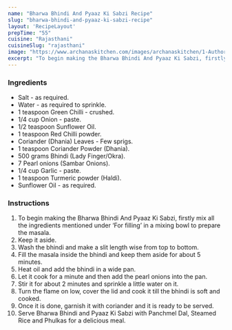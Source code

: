 ---
name: "Bharwa Bhindi And Pyaaz Ki Sabzi Recipe"
slug: "bharwa-bhindi-and-pyaaz-ki-sabzi-recipe"
layout: 'RecipeLayout'
prepTime: "55"
cuisine: "Rajasthani"
cuisineSlug: "rajasthani"
image: "https://www.archanaskitchen.com/images/archanaskitchen/1-Author/Pooja_Thakur/bharwa_bhindi_pyaj_1600.jpg"
excerpt: "To begin making the Bharwa Bhindi And Pyaaz Ki Sabzi, firstly mix all the ingredients mentioned under ‘For filling’ in a mixing bowl to prepare the masala"
---

### Ingredients

- Salt - as required.
- Water - as required to sprinkle.
- 1 teaspoon Green Chilli - crushed.
- 1/4 cup Onion - paste.
- 1/2 teaspoon Sunflower Oil.
- 1 teaspoon Red Chilli powder.
- Coriander (Dhania) Leaves - Few sprigs.
- 1 teaspoon Coriander Powder (Dhania).
- 500 grams Bhindi (Lady Finger/Okra).
- 7 Pearl onions (Sambar Onions).
- 1/4 cup Garlic - paste.
- 1 teaspoon Turmeric powder (Haldi).
- Sunflower Oil - as required.

### Instructions

1. To begin making the Bharwa Bhindi And Pyaaz Ki Sabzi, firstly mix all the ingredients mentioned under ‘For filling’ in a mixing bowl to prepare the masala.
1. Keep it aside.
1. Wash the bhindi and make a slit length wise from top to bottom.
1. Fill the masala inside the bhindi and keep them aside for about 5 minutes.
1. Heat oil and add the bhindi in a wide pan.
1. Let it cook for a minute and then add the pearl onions into the pan.
1. Stir it for about 2 minutes and sprinkle a little water on it.
1. Turn the flame on low, cover the lid and cook it till the bhindi is soft and cooked.
1. Once it is done, garnish it with coriander and it is ready to be served.
1. Serve Bharwa Bhindi and Pyaaz Ki Sabzi with Panchmel Dal, Steamed Rice and Phulkas for a delicious meal.
